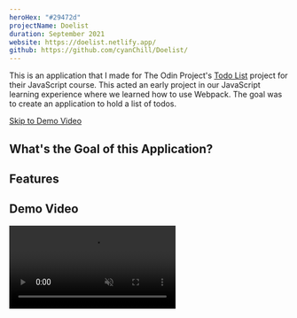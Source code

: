 ```yaml
---
heroHex: "#29472d"
projectName: Doelist
duration: September 2021
website: https://doelist.netlify.app/
github: https://github.com/cyanChill/Doelist/
---
```


This is an application that I made for The Odin Project's [Todo List](https://www.theodinproject.com/lessons/node-path-javascript-todo-list) project for their JavaScript course. This acted an early project in our JavaScript learning experience where we learned how to use Webpack. The goal was to create an application to hold a list of todos.

<a href="#demo-video">Skip to Demo Video</a>

## What's the Goal of this Application?


## Features


## Demo Video

<video src="/projects/doelist/demo.mp4" controls muted />

## Building the Application

### Setup


### Overall Learnings

